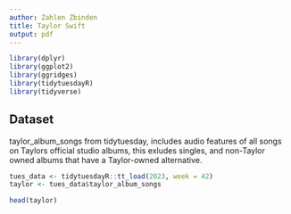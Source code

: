 ```yaml
---
author: Zahlen Zbinden 
title: Taylor Swift
output: pdf
---
```


```r
library(dplyr)
library(ggplot2)
library(ggridges)
library(tidytuesdayR)
library(tidyverse)
```

## Dataset

taylor_album_songs from tidytuesday, includes audio features of all songs on Taylors official studio albums, this exludes singles, and non-Taylor owned albums that have a Taylor-owned alternative.

```r
tues_data <- tidytuesdayR::tt_load(2023, week = 42)
taylor <- tues_data$taylor_album_songs
```


```r
head(taylor)
```

## 